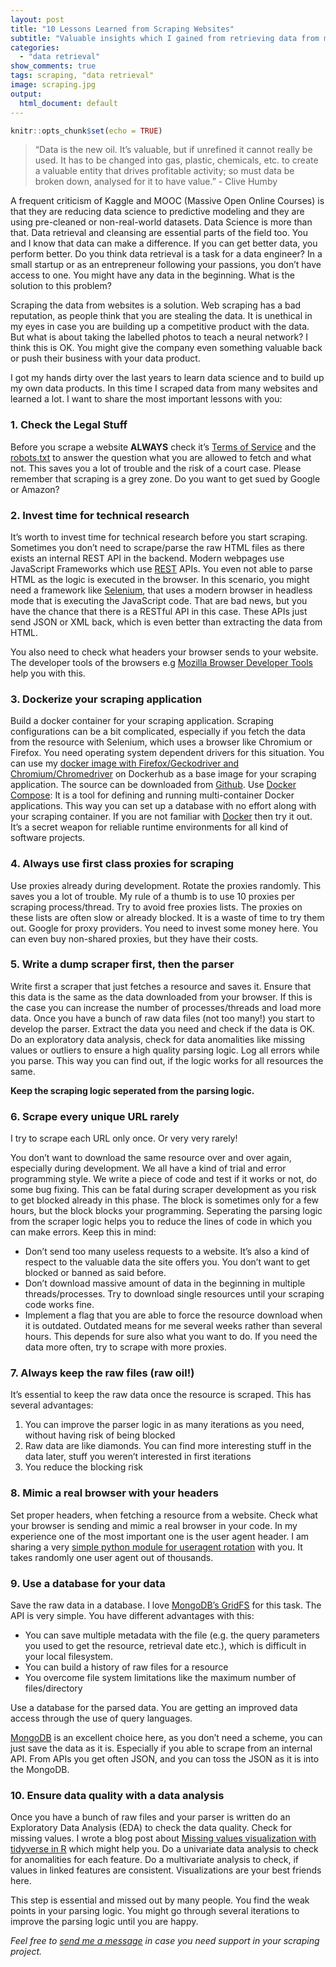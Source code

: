 ```yaml
---
layout: post
title: "10 Lessons Learned from Scraping Websites"
subtitle: "Valuable insights which I gained from retrieving data from many websites over the last years which I want to share with you"
categories:
  - "data retrieval"
show_comments: true
tags: scraping, "data retrieval"
image: scraping.jpg
output:
  html_document: default
---
```


```r
knitr::opts_chunk$set(echo = TRUE)
```

> "Data is the new oil. It's valuable, but if unrefined it cannot really be used. It has to be changed into gas, plastic, chemicals, etc. to create a valuable entity that drives profitable activity; so must data be broken down, analysed for it to have value." - Clive Humby

A frequent criticism of Kaggle and MOOC (Massive Open Online Courses) is that they are reducing data science to predictive modeling and they are using pre-cleaned or non-real-world datasets. Data Science is more than that. Data retrieval and cleansing are essential parts of the field too. You and I know that data can make a difference. If you can get better data, you perform better. Do you think data retrieval is a task for a data engineer? In a small startup or as an entrepreneur following your passions, you don't have access to one. You might have any data in the beginning. What is the solution to this problem? 

Scraping the data from websites is a solution. Web scraping has a bad reputation, as people think that you are stealing the data. It is unethical in my eyes in case you are building up a competitive product with the data. But what is about taking the labelled photos to teach a neural network? I think this is OK. You might give the company even something valuable back or push their business with your data product.

I got my hands dirty over the last years to learn data science and to build up my own data products. In this time I scraped data from many websites and learned a lot. I want to share the most important lessons with you:

### 1. Check the Legal Stuff

Before you scrape a website __ALWAYS__ check it's [Terms of Service](https://en.wikipedia.org/wiki/Terms_of_service) and the  [robots.txt](https://en.wikipedia.org/wiki/Robots_exclusion_standard) to answer the question what you are allowed to fetch and what not. This saves you a lot of trouble and the risk of a court case. Please remember that scraping is a grey zone. Do you want to get sued by Google or Amazon?

### 2. Invest time for technical research

It's worth to invest time for technical research before you start scraping. Sometimes you don't need to scrape/parse the raw HTML files as there exists an internal REST API in the backend. Modern webpages use JavaScript Frameworks which use [REST](https://en.wikipedia.org/wiki/Representational_state_transfer) APIs. You even not able to parse HTML as the logic is executed in the browser. In this scenario, you might need a framework like [Selenium](https://www.seleniumhq.org/), that uses a modern browser in headless mode that is executing the JavaScript code. That are bad news, but you have the chance that there is a RESTful API in this case. These APIs just send JSON or XML back, which is even better than extracting the data from HTML. 

You also need to check what headers your browser sends to your website. The developer tools of the browsers e.g [Mozilla Browser Developer Tools](https://developer.mozilla.org/en-US/docs/Learn/Common_questions/What_are_browser_developer_tools) help you with this.


### 3. Dockerize your scraping application

Build a docker container for your scraping application. Scraping configurations can be a bit complicated, especially if you fetch the data from the resource with Selenium, which uses a browser like Chromium or Firefox. You need operating system dependent drivers for this situation. You can use my [docker image with Firefox/Geckodriver and Chromium/Chromedriver](https://cloud.docker.com/repository/docker/jenslaufer/docker-chromedriver-geckodriver) on Dockerhub as a base image for your scraping application. The source can be downloaded from [Github](https://github.com/jenslaufer/docker-chromedriver-geckodriver). Use [Docker Compose](https://docs.docker.com/compose/): It is a tool for defining and running multi-container Docker applications. This way you can set up a database with no effort along with your scraping container.
If you are not familiar with [Docker](https://github.com) then try it out. It's a secret weapon for reliable runtime environments for all kind of software projects.



### 4. Always use first class proxies for scraping

Use proxies already during development. Rotate the proxies randomly. This saves you a lot of trouble. My rule of a thumb is to use 10 proxies per scraping process/thread. Try to avoid free proxies lists. The proxies on these lists are often slow or already blocked. It is a waste of time to try them out. Google for proxy providers. You need to invest some money here. You can even buy non-shared proxies, but they have their costs.


### 5. Write a dump scraper first, then the parser


Write first a scraper that just fetches a resource and saves it. Ensure that this data is the same as the data downloaded from your browser. If this is the case you can increase the number of processes/threads and load more data. Once you have a bunch of raw data files (not too many!) you start to develop the parser. Extract the data you need and check if the data is OK. Do an exploratory data analysis, check for data anomalities like missing values or outliers to ensure a high quality parsing logic. Log all errors while you parse. This way you can find out, if the logic works for all resources the same. 

__Keep the scraping logic seperated from the parsing logic.__


### 6. Scrape every unique URL rarely

I try to scrape each URL only once. Or very very rarely!

You don't want to download the same resource over and over again, especially during development. We all have a kind of trial and error programming style. We write a piece of code and test if it works or not, do some bug fixing. This can be fatal during scraper development as you risk to get blocked already in this phase. The block is sometimes only for a few hours, but the block blocks your programming. Seperating the parsing logic from the scraper logic helps you to reduce the lines of code in which you can make errors. Keep this in mind:

- Don't send too many useless requests to a website. It's also a kind of respect to the valuable data the site offers you. You don't want to get blocked or banned as said before.
- Don't download massive amount of data in the beginning in multiple threads/processes. Try to download single resources until your scraping code works fine.
- Implement a flag that you are able to force the resource download when it is outdated. Outdated means for me several weeks rather than several hours. This depends for sure also what you want to do. If you need the data more often, try to scrape with more proxies.

### 7. Always keep the raw files (raw oil!)

It's essential to keep the raw data once the resource is scraped. This has several advantages:

1. You can improve the parser logic in as many iterations as you need, without having risk of being blocked
2. Raw data are like diamonds. You can find more interesting stuff in the data later, stuff you weren't interested in first iterations
3. You reduce the blocking risk

### 8. Mimic a real browser with your headers

Set proper headers, when fetching a resource from a website. Check what your browser is sending and mimic a real browser in your code. In my experience one of the most important one is the user agent header. I am sharing a very [simple python module for useragent rotation](https://github.com/jenslaufer/pyuseragents) with you. It takes randomly one user agent out of thousands.

### 9. Use a database for your data

Save the raw data in a database. I love [MongoDB's GridFS](https://docs.mongodb.com/manual/core/gridfs/) for this task. The API is very simple. You have different advantages with this:

- You can save multiple metadata with the file (e.g. the query parameters you used to get the resource, retrieval date etc.), which is difficult in your local filesystem.
- You can build a history of raw files for a resource
- You overcome file system limitations like the maximum number of files/directory

Use a database for the parsed data. You are getting an improved data access through the use of query languages. 

[MongoDB](https://www.mongodb.com/) is an excellent choice here, as you don't need a scheme, you can just save the data as it is. Especially if you able to scrape from an internal API. From APIs you get often JSON, and you can toss the JSON as it is into the MongoDB.

### 10. Ensure data quality with a data analysis

Once you have a bunch of raw files and your parser is written do an Exploratory Data Analysis (EDA) to check the data quality. Check for missing values. I wrote a blog post about [Missing values visualization with tidyverse in R](http://jenslaufer.com/data/analysis/visualize_missing_values_with_ggplot.html) which might help you. Do a univariate data analysis to check for anomalities for each feature. Do a multivariate analysis to check, if values in linked features are consistent. Visualizations are your best friends here.

This step is essential and missed out by many people. You find the weak points in your parsing logic. You might go through several iterations to improve the parsing logic until you are happy.

_Feel free to [send me a message](mailto:jenslaufer@gmail.com) in case you need support in your scraping project._
